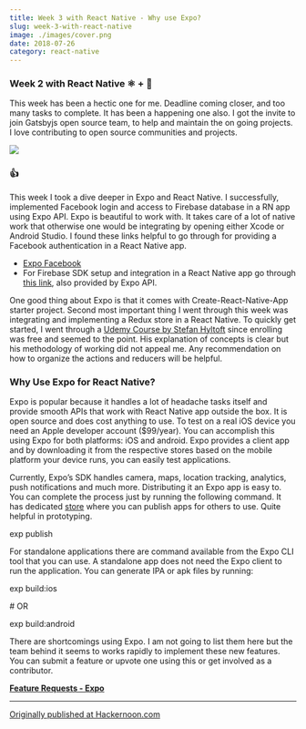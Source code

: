 ```yaml
---
title: Week 3 with React Native - Why use Expo?
slug: week-3-with-react-native
image: ./images/cover.png
date: 2018-07-26
category: react-native
---
```


### Week 2 with React Native ⚛️ + 📱

This week has been a hectic one for me. Deadline coming closer, and too many tasks to complete. It has been a happening one also. I got the invite to join Gatsbyjs open source team, to help and maintain the on going projects. I love contributing to open source communities and projects.

![](https://cdn-images-1.medium.com/max/800/1*ElHCSzU71c5x5tJVOONErw.png)

### 👍

This week I took a dive deeper in Expo and React Native. I successfully, implemented Facebook login and access to Firebase database in a RN app using Expo API. Expo is beautiful to work with. It takes care of a lot of native work that otherwise one would be integrating by opening either Xcode or Android Studio. I found these links helpful to go through for providing a Facebook authentication in a React Native app.

- [Expo Facebook](https://docs.expo.io/versions/latest/sdk/facebook#__next)
- For Firebase SDK setup and integration in a React Native app go through [this link](https://docs.expo.io/versions/latest/guides/using-firebase#__next), also provided by Expo API.

One good thing about Expo is that it comes with Create-React-Native-App starter project. Second most important thing I went through this week was integrating and implementing a Redux store in a React Native. To quickly get started, I went through a [Udemy Course by Stefan Hyltoft](https://www.udemy.com/learn-redux-in-react-native-in-less-than-2-hours/) since enrolling was free and seemed to the point. His explanation of concepts is clear but his methodology of working did not appeal me. Any recommendation on how to organize the actions and reducers will be helpful.

### Why Use Expo for React Native?

Expo is popular because it handles a lot of headache tasks itself and provide smooth APIs that work with React Native app outside the box. It is open source and does cost anything to use. To test on a real iOS device you need an Apple developer account (\$99/year). You can accomplish this using Expo for both platforms: iOS and android. Expo provides a client app and by downloading it from the respective stores based on the mobile platform your device runs, you can easily test applications.

Currently, Expo’s SDK handles camera, maps, location tracking, analytics, push notifications and much more. Distributing it an Expo app is easy to. You can complete the process just by running the following command. It has dedicated [store](https://expo.io/) where you can publish apps for others to use. Quite helpful in prototyping.

exp publish

For standalone applications there are command available from the Expo CLI tool that you can use. A standalone app does not need the Expo client to run the application. You can generate IPA or apk files by running:

exp build:ios

\# OR

exp build:android

There are shortcomings using Expo. I am not going to list them here but the team behind it seems to works rapidly to implement these new features. You can submit a feature or upvote one using this or get involved as a contributor.

[**Feature Requests - Expo**](https://expo.canny.io/feature-requests)

---

[Originally published at Hackernoon.com](https://medium.com/hackernoon/week-3-with-react-native-107f6779a831)
